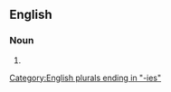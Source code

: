==English==

===Noun===
{{head|en|noun plural form}}

# {{plural of|disunity|lang=en}}

[[Category:English plurals ending in "-ies"]]